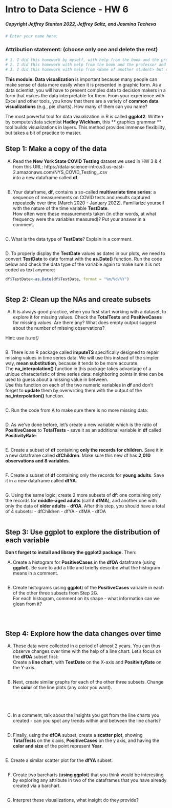 
# Intro to Data Science - HW 6


##### Copyright Jeffrey Stanton 2022, Jeffrey Saltz, and Jasmina Tacheva

```{r}
# Enter your name here: 
```


### Attribution statement: (choose only one and delete the rest)

```{r}
# 1. I did this homework by myself, with help from the book and the professor.
# 2. I did this homework with help from the book and the professor and these Internet sources:
# 3. I did this homework with help from <Name of another student> but did not cut and paste any code.
```

**This module:** **Data visualization** is important because many people can make sense of data more easily when it is presented in graphic form. As a data scientist, you will have to present complex data to decision makers in a form that makes the data interpretable for them. From your experience with Excel and other tools, you know that there are a variety of **common data visualizations** (e.g., pie charts). How many of them can you name? <br>

The most powerful tool for data visualization in R is called **ggplot2**. Written by computer/data scientist **Hadley Wickham**, this ** graphics grammar ** tool builds visualizations in layers. This method provides immense flexibility, but takes a bit of practice to master.

## Step 1: Make a copy of the data

A.	Read the **New York State COVID Testing** dataset we used in HW 3 & 4 from this URL: https://data-science-intro.s3.us-east-2.amazonaws.com/NYS_COVID_Testing_.csv <br>
into a new dataframe called **df**. 


```{r}

```

B.	Your dataframe, **df**, contains a so-called **multivariate time series**: a sequence of measurements on COVID tests and results captured repeatedly over time (March 2020 - January 2022). Familiarize yourself with the nature of the time variable **TestDate**.
<br>How often were these measurements taken (in other words, at what frequency were the variables measured)? Put your answer in a comment. 

```{r}

```

C. What is the data type of **TestDate**? Explain in a comment.

```{r}

```

D. To properly display the **TestDate** values as dates in our plots, we need to convert **TestDate** to date format with the **as.Date()** function. Run the code below and check the data type of the variable again to make sure it is not coded as text anymore:

```{r}
df$TestDate<-as.Date(df$TestDate, format = "%m/%d/%Y")
```

```{r}

```

## Step 2: Clean up the NAs and create subsets

A.	It is always good practice, when you first start working with a dataset, to explore it for missing values. Check the **TotalTests** and **PositiveCases** for missing values. Are there any? What does empty output suggest about the number of missing observations?

Hint: use *is.na()* 

```{r}

```

B. There is an R package called **imputeTS** specifically designed to repair missing values in time series data. We will use this instead of the simpler way, **mean substitution**, because it tends to be more accurate.
<br>The **na_interpolation()** function in this package takes advantage of a unique characteristic of time series data: neighboring points in time can be used to  guess  about a missing value in between. <br>Use this function on each of the two numeric variables in **df** and don't forget to **update** them by overwriting them with the output of the **na_interpolation()** function. 

```{r}

```

C. Run the code from A to make sure there is no more missing data:

```{r}

```

D. As we've done before, let's create a new variable which is the ratio of **PositiveCases** to **TotalTests** - save it as an additional variable in **df** called **PositivityRate**:

```{r}

```

E. Create a subset of **df** containing **only the records for children**. Save it in a new dataframe called **dfChildren**. Make sure this new df has **2,010 observations and 8 variables**.

```{r}

```

F. Create a subset of **df** containing only the records for **young adults**. Save it in a new dataframe called **dfYA**. 

```{r}

```

G. Using the same logic, create 2 more subsets of **df**: one containing only the records for **middle-aged adults** (call it **dfMA**), and another one with only the data of **older adults** - **dfOA**. After this step, you should have a total of 4 subsets: 
- dfChildren
- dfYA
- dfMA
- dfOA

```{r}

```

## Step 3: Use ggplot to explore the distribution of each variable
**Don t forget to install and library the ggplot2 package.** Then: <br>

A.	Create a histogram for **PositiveCases** in the **dfOA** dataframe (using **ggplot**). Be sure to add a title and briefly describe what the histogram means in a comment.

```{r}

```

B.	Create histograms (using **ggplot**) of the **PositiveCases** variable in each of the other three subsets from Step 2G. <br>
For each histogram, comment on its shape - what information can we glean from it?

```{r}

```

```{r}

```

```{r}

```

## Step 4: Explore how the data changes over time
A.	These data were collected in a period of almost 2 years. You can thus observe changes over time with the help of a line chart. Let's focus on the **dfOA** subset first: <br>
Create a **line chart**, with **TestDate** on the X-axis and **PositivityRate** on the Y-axis.

```{r}

```

B.	Next, create similar graphs for each of the other three subsets. Change the **color** of the line plots (any color you want).

```{r}

```

```{r}

```

```{r}

```

```{r}

```

C.	In a comment, talk about the insights you got from the line charts you created - can you spot any trends within and between the line charts?

```{r}

```

D.	Finally, using the **dfOA** subset, create a **scatter plot**, showing **TotalTests** on the x axis, **PositiveCases** on the y axis, and having the **color and size** of the point represent **Year**.

```{r}

```

E. Create a similar scatter plot for the **dfYA** subset. 

```{r}

```

F.	Create two barcharts (**using ggplot**) that you think would be interesting by exploring any attribute in two of the dataframes that you have already created via a barchart.

```{r}

```

G.	Interpret these visualizations, what insight do they provide?

```{r}

```


